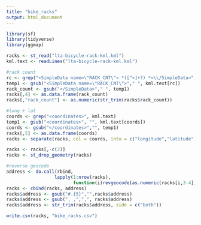 ```yaml
---
title: "bike_racks"
output: html_document
---
```


```r
library(sf)
library(tidyverse)
library(ggmap)
```

```r
racks <- st_read("lta-bicycle-rack-kml.kml")
kml.text <- readLines("lta-bicycle-rack-kml.kml")

#rack count
rc <- grep("<SimpleData name=\"RACK_CNT\"> *([^<]+?) *<\\/SimpleData>", kml.text)
temp1 <- gsub("<SimpleData name=\"RACK_CNT\">"," ", kml.text[rc])  
rack_count <- gsub("</SimpleData>"," ", temp1)  
racks[,4] <- as.data.frame(rack_count)
racks[,"rack_count"] <- as.numeric(str_trim(racks$rack_count))

#long + lat
coords <- grep("<coordinates>", kml.text)
temp1 <- gsub("<coordinates>", "", kml.text[coords])
coords <- gsub("</coordinates>","", temp1)
racks[,5] <- as.data.frame(coords)
racks <- separate(racks, col = coords, into = c("longitude","latitude"), sep = ",")

racks <- racks[,-c(2)]
racks <- st_drop_geometry(racks)

#reverse geocode
address <- do.call(rbind,
                  lapply(1:nrow(racks),
                         function(i)revgeocode(as.numeric(racks[i,3:4]), output = "address")))
racks <- cbind(racks, address)
racks$address <- gsub("#.{5}","",racks$address)
racks$address <- gsub(", ,",",", racks$address)
racks$address <- str_trim(racks$address, side = c("both"))
```

```r
write.csv(racks, "bike_racks.csv")   
```

